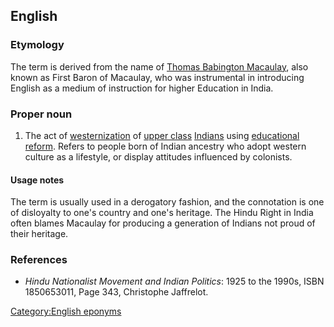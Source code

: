 ==English==

===Etymology===
The term is derived from the name of [[w:Thomas Babington Macaulay|Thomas Babington Macaulay]], also known as First Baron of Macaulay, who was instrumental in introducing English as a medium of instruction for higher Education in India.

===Proper noun===
{{en-proper noun}}

# {{derogatory}} The act of [[westernization]] of [[upper class]] [[Indian]]s using [[educational]] [[reform]]. Refers to people born of Indian ancestry who adopt western culture as a lifestyle, or display attitudes influenced by colonists.

====Usage notes====
The term is usually used in a derogatory fashion, and the connotation is one of disloyalty to one's country and one's heritage. The Hindu Right in India often blames Macaulay for producing a generation of Indians not proud of their heritage.

===References===
* ''Hindu Nationalist Movement and Indian Politics'': 1925 to the 1990s, ISBN 1850653011, Page 343, Christophe Jaffrelot.

[[Category:English eponyms]]